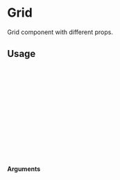 
<Meta of={GridStory} title="Grid" />

# Grid

Grid component with different props.

<Canvas of={GridStory.GridExample} />

## Usage

```ts
import Badge from '@/components/partials/Badge';

const Badge = () => {
  return (
    <Grid direction='column' classNames='m-auto items-center justify-center dark:bg-slate-600'>
        <div className='bg-emerald-600 py-4 px-2 w-64 max-md:w-full'/>
        <div className='bg-sky-600 py-4 px-2 w-64 max-md:w-full'/>
        <div className='bg-yellow-600 py-4 px-2 w-64 max-md:w-full'/>
        <div className='bg-red-600 py-4 px-2 w-64 max-md:w-full'/>
    </Grid>
  );
};

export default Button;
```

#### Arguments
